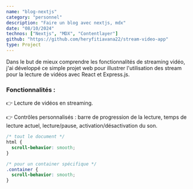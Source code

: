 ```yaml
---
name: "blog-nextjs"
category: "personnel"
description: "Faire un blog avec nextjs, mdx"
date: "08/10/2024"
technos: ["Nextjs", "MDX", "Contentlayer"]
github: "https://github.com/heryfitiavana22/stream-video-app"
type: Project
---
```


Dans le but de mieux comprendre les fonctionnalités de streaming vidéo, j'ai développé ce simple projet web pour illustrer l'utilisation des stream pour la lecture de vidéos avec React et Express.js.

### Fonctionnalités :

👉 Lecture de vidéos en streaming.

👉 Contrôles personnalisés : barre de progression de la lecture, temps de lecture actuel, lecture/pause, activation/désactivation du son.

```css
/* tout le document */
html {
  scroll-behavior: smooth;
}
```

```css
/* pour un container spécifique */
.container {
  scroll-behavior: smooth;
}
```

